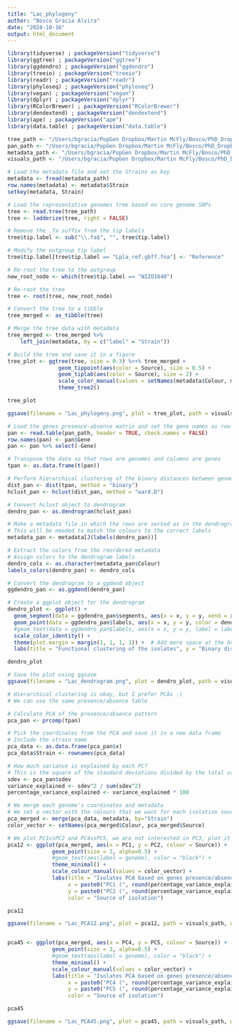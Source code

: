 ```yaml
---
title: "Lac_phylogeny"
author: "Bosco Gracia Alvira"
date: "2024-10-16"
output: html_document
---
```


```r

library(tidyverse) ; packageVersion("tidyverse")
library(ggtree) ; packageVersion("ggtree")
library(ggdendro) ; packageVersion("ggdendro")
library(treeio) ; packageVersion("treeio")
library(readr) ; packageVersion("readr")
library(phyloseq) ; packageVersion("phyloseq")
library(vegan) ; packageVersion("vegan")
library(dplyr) ; packageVersion("dplyr")
library(RColorBrewer) ; packageVersion("RColorBrewer")
library(dendextend) ; packageVersion("dendextend")
library(ape) ; packageVersion("ape")
library(data.table) ; packageVersion("data.table")

```

```r

tree_path <- "/Users/bgracia/PopGen Dropbox/Martin McFly/Bosco/PhD_Dropbox/Microbiome_pangenomic_analysis/data/Lactiplantibacillus_plantarum/Phylogeny/parsnp/parsnp.tree"
pan_path <- "/Users/bgracia/PopGen Dropbox/Martin McFly/Bosco/PhD_Dropbox/Microbiome_pangenomic_analysis/data/Lactiplantibacillus_plantarum/Phylogeny/roary/gene_presence_absence.Rtab"
metadata_path <- "/Users/bgracia/PopGen Dropbox/Martin McFly/Bosco/PhD_Dropbox/Microbiome_pangenomic_analysis/data/Lactiplantibacillus_plantarum/Phylogeny/metadata.tsv"
visuals_path <- "/Users/bgracia/PopGen Dropbox/Martin McFly/Bosco/PhD_Dropbox/Microbiome_pangenomic_analysis/visuals"

```

```r

# Load the metadata file and set the Strains as key
metadata <- fread(metadata_path)
row.names(metadata) <- metadata$Strain
setkey(metadata, Strain)

# Load the representative genomes tree based on core genome SNPs
tree <- read.tree(tree_path)
tree <- ladderize(tree, right = FALSE)

# Remove the .fa suffix from the tip labels
tree$tip.label <- sub("\\.fa$", "", tree$tip.label)

# Modify the outgroup tip label
tree$tip.label[tree$tip.label == "Lpla_ref.gbff.fna"] <- "Reference"

# Re-root the tree to the outgroup
new_root_node <- which(tree$tip.label == "NIZO1840")

# Re-root the tree
tree <- root(tree, new_root_node)

# Convert the tree to a tibble
tree_merged <- as_tibble(tree)

# Merge the tree data with metadata
tree_merged <- tree_merged %>%
    left_join(metadata, by = c("label" = "Strain"))

# Build the tree and save it in a figure
tree_plot <- ggtree(tree, size = 0.3) %<+% tree_merged + 
                geom_tippoint(aes(color = Source), size = 0.5) +
                geom_tiplab(aes(color = Source), size = 2) +
                scale_color_manual(values = setNames(metadata$Colour, metadata$Source)) +
                theme_tree2()

tree_plot

ggsave(filename = "Lac_phylogeny.png", plot = tree_plot, path = visuals_path, width = 20, height = 6, dpi = 300)


```


```r

# Load the genes presence-absence matrix and set the gene names as row names
pan <- read.table(pan_path, header = TRUE, check.names = FALSE)
row.names(pan) <- pan$Gene
pan <- pan %>% select(-Gene)

# Transpose the data so that rows are genomes and columns are genes
tpan <- as.data.frame(t(pan))

# Perform hierarchical clustering of the binary distances between genomes
dist_pan <- dist(tpan, method = "binary")
hclust_pan <- hclust(dist_pan, method = "ward.D")

# Convert hclust object to dendrogram
dendro_pan <- as.dendrogram(hclust_pan)

# Make a metadata file in which the rows are sorted as in the dendrogram
# This will be needed to match the colours to the correct labels
metadata_pan <- metadata[J(labels(dendro_pan))]

# Extract the colors from the reordered metadata
# Assign colors to the dendrogram labels
dendro_cols <- as.character(metadata_pan$Colour)
labels_colors(dendro_pan) <- dendro_cols

# Convert the dendrogram to a ggdend object
ggdendro_pan <- as.ggdend(dendro_pan)

# Create a ggplot object for the dendrogram
dendro_plot <- ggplot() +
  geom_segment(data = ggdendro_pan$segments, aes(x = x, y = y, xend = xend, yend = yend)) +
  geom_point(data = ggdendro_pan$labels, aes(x = x, y = y, color = dendro_cols), size = 2) +
  #geom_text(data = ggdendro_pan$labels, aes(x = x, y = y, label = label, color = dendro_cols), angle = 90, hjust = 1, size = 3) +
  scale_color_identity() +
  theme(plot.margin = margin(1, 1, 1, 1)) +  # Add more space at the bottom
  labs(title = "Functional clustering of the isolates", y = "Binary distance", x = "Strain")

dendro_plot

# Save the plot using ggsave
ggsave(filename = "Lac_dendrogram.png", plot = dendro_plot, path = visuals_path, width = 20, height = 14, dpi = 300)

```


```r
# Hierarchical clustering is okay, but I prefer PCAs :)
# We can use the same presence/absence table

# Calculate PCA of the presence/absence pattern
pca_pan <- prcomp(tpan)

# Pick the coordinates from the PCA and save it in a new data frame
# Include the strain name
pca_data <- as.data.frame(pca_pan$x)
pca_data$Strain <- rownames(pca_data)

# How much variance is explained by each PC? 
# This is the square of the standard deviations divided by the total variance.
sdev <- pca_pan$sdev
variance_explained <- sdev^2 / sum(sdev^2)
percentage_variance_explained <- variance_explained * 100

# We merge each genome's coordinates and metadata
# We set a vector with the colours that we want for each isolation source
pca_merged <- merge(pca_data, metadata, by="Strain")
color_vector <- setNames(pca_merged$Colour, pca_merged$Source)

# We plot PC1vsPC2 and PC4vsPC5, we are not interested in PC3, plot it if you want though
pca12 <- ggplot(pca_merged, aes(x = PC1, y = PC2, colour = Source)) +
              geom_point(size = 3, alpha=0.5) +
              #geom_text(aes(label = genome), color = "black") +
              theme_minimal() +
              scale_colour_manual(values = color_vector) +
              labs(title = "Isolates PCA based on genes presence/absence",
                   x = paste0("PC1 (", round(percentage_variance_explained[1], 2), "% variance)"),
                   y = paste0("PC2 (", round(percentage_variance_explained[2], 2), "% variance)"),
                   color = "Source of isolation")

pca12

ggsave(filename = "Lac_PCA12.png", plot = pca12, path = visuals_path, width = 10, height = 6, dpi = 300)


pca45 <- ggplot(pca_merged, aes(x = PC4, y = PC5, colour = Source)) +
              geom_point(size = 3, alpha=0.5) +
              #geom_text(aes(label = genome), color = "black") +
              theme_minimal() +
              scale_colour_manual(values = color_vector) +
              labs(title = "Isolates PCA based on genes presence/absence",
                   x = paste0("PC4 (", round(percentage_variance_explained[4], 2), "% variance)"),
                   y = paste0("PC5 (", round(percentage_variance_explained[5], 2), "% variance)"),
                   color = "Source of isolation")

pca45

ggsave(filename = "Lac_PCA45.png", plot = pca45, path = visuals_path, width = 10, height = 6, dpi = 300)

```






